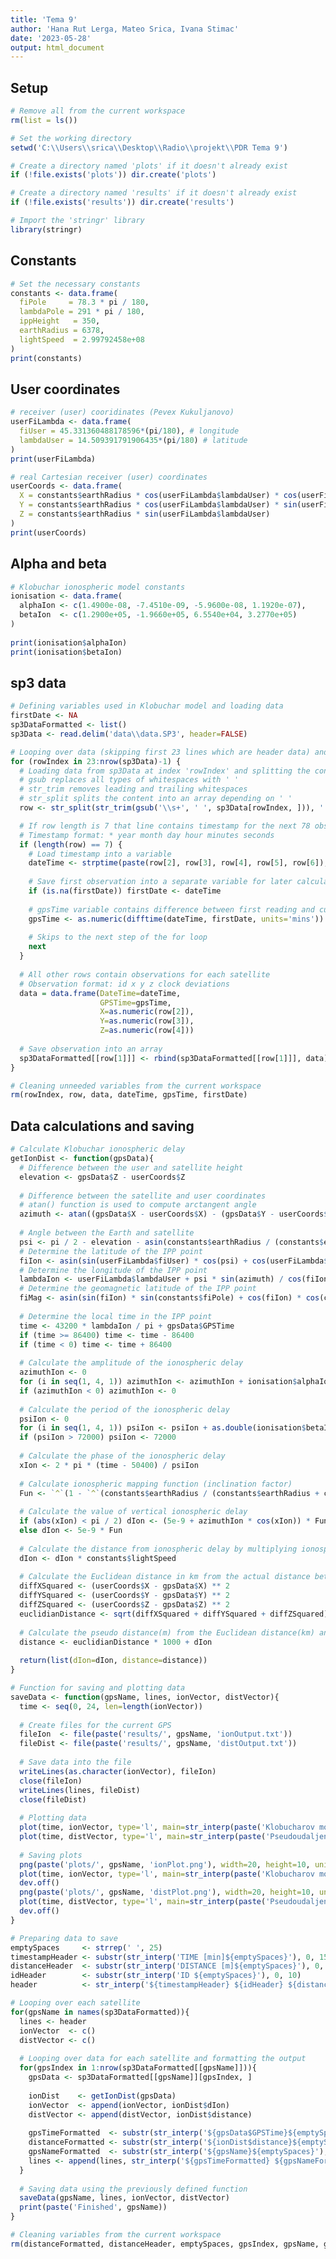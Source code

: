 ---
title: 'Tema 9'
author: 'Hana Rut Lerga, Mateo Srica, Ivana Stimac'
date: '2023-05-28'
output: html_document
---

## Setup
```{r setup}
# Remove all from the current workspace
rm(list = ls())

# Set the working directory
setwd('C:\\Users\\srica\\Desktop\\Radio\\projekt\\PDR Tema 9')

# Create a directory named 'plots' if it doesn't already exist
if (!file.exists('plots')) dir.create('plots')

# Create a directory named 'results' if it doesn't already exist
if (!file.exists('results')) dir.create('results')

# Import the 'stringr' library
library(stringr)
```

## Constants
```{r constants}
# Set the necessary constants
constants <- data.frame(
  fiPole     = 78.3 * pi / 180,
  lambdaPole = 291 * pi / 180,
  ippHeight   = 350,
  earthRadius = 6378,
  lightSpeed  = 2.99792458e+08
)
print(constants)
```

## User coordinates
```{r user coordinates}
# receiver (user) cooridinates (Pevex Kukuljanovo)
userFiLambda <- data.frame(
  fiUser = 45.331360488178596*(pi/180), # longitude
  lambdaUser = 14.509391791906435*(pi/180) # latitude
)
print(userFiLambda)

# real Cartesian receiver (user) coordinates
userCoords <- data.frame(
  X = constants$earthRadius * cos(userFiLambda$lambdaUser) * cos(userFiLambda$fiUser),
  Y = constants$earthRadius * cos(userFiLambda$lambdaUser) * sin(userFiLambda$fiUser),
  Z = constants$earthRadius * sin(userFiLambda$lambdaUser)
)
print(userCoords)
```

## Alpha and beta
```{r alpha and beta}
# Klobuchar ionospheric model constants
ionisation <- data.frame(
  alphaIon <- c(1.4900e-08, -7.4510e-09, -5.9600e-08, 1.1920e-07),
  betaIon  <- c(1.2900e+05, -1.9660e+05, 6.5540e+04, 3.2770e+05)
)
  
print(ionisation$alphaIon)
print(ionisation$betaIon)
```

## sp3 data
```{r sp3 data}
# Defining variables used in Klobuchar model and loading data
firstDate <- NA
sp3DataFormatted <- list()
sp3Data <- read.delim('data\\data.SP3', header=FALSE)

# Looping over data (skipping first 23 lines which are header data) and loading it into an array
for (rowIndex in 23:nrow(sp3Data)-1) {
  # Loading data from sp3Data at index 'rowIndex' and splitting the contents (after removing whitespaces) into an array
  # gsub replaces all types of whitespaces with ' '
  # str_trim removes leading and trailing whitespaces
  # str_split splits the content into an array depending on ' '
  row <- str_split(str_trim(gsub('\\s+', ' ', sp3Data[rowIndex, ])), ' ')[[1]]

  # If row length is 7 that line contains timestamp for the next 78 observations
  # Timestamp format: * year month day hour minutes seconds
  if (length(row) == 7) {  
    # Load timestamp into a variable
    dateTime <- strptime(paste(row[2], row[3], row[4], row[5], row[6]), format = "%Y %m %d %H %M")
    
    # Save first observation into a separate variable for later calculations
    if (is.na(firstDate)) firstDate <- dateTime
    
    # gpsTime variable contains difference between first reading and current reading
    gpsTime <- as.numeric(difftime(dateTime, firstDate, units='mins'))
    
    # Skips to the next step of the for loop
    next
  }
  
  # All other rows contain observations for each satellite
  # Observation format: id x y z clock deviations
  data = data.frame(DateTime=dateTime,
                    GPSTime=gpsTime,
                    X=as.numeric(row[2]),
                    Y=as.numeric(row[3]),
                    Z=as.numeric(row[4]))
  
  # Save observation into an array
  sp3DataFormatted[[row[1]]] <- rbind(sp3DataFormatted[[row[1]]], data)
}

# Cleaning unneeded variables from the current workspace
rm(rowIndex, row, data, dateTime, gpsTime, firstDate)
```

## Data calculations and saving
```{r calculation function}
# Calculate Klobuchar ionospheric delay
getIonDist <- function(gpsData){
  # Difference between the user and satellite height
  elevation <- gpsData$Z - userCoords$Z
  
  # Difference between the satellite and user coordinates
  # atan() function is used to compute arctangent angle
  azimuth <- atan((gpsData$X - userCoords$X) - (gpsData$Y - userCoords$Y))
  
  # Angle between the Earth and satellite
  psi <- pi / 2 - elevation - asin(constants$earthRadius / (constants$earthRadius + constants$ippHeight) * cos(elevation))
  # Determine the latitude of the IPP point
  fiIon <- asin(sin(userFiLambda$fiUser) * cos(psi) + cos(userFiLambda$fiUser) * sin(psi) * cos(azimuth))
  # Determine the longitude of the IPP point
  lambdaIon <- userFiLambda$lambdaUser + psi * sin(azimuth) / cos(fiIon)
  # Determine the geomagnetic latitude of the IPP point
  fiMag <- asin(sin(fiIon) * sin(constants$fiPole) + cos(fiIon) * cos(constants$fiPole) * cos(lambdaIon - constants$lambdaPole))
  
  # Determine the local time in the IPP point
  time <- 43200 * lambdaIon / pi + gpsData$GPSTime
  if (time >= 86400) time <- time - 86400
  if (time < 0) time <- time + 86400
  
  # Calculate the amplitude of the ionospheric delay
  azimuthIon <- 0
  for (i in seq(1, 4, 1)) azimuthIon <- azimuthIon + ionisation$alphaIon[i] * `^`(fiMag / pi, i - 1)
  if (azimuthIon < 0) azimuthIon <- 0
  
  # Calculate the period of the ionospheric delay
  psiIon <- 0
  for (i in seq(1, 4, 1)) psiIon <- psiIon + as.double(ionisation$betaIon[i]) * `^`(fiMag / pi, i - 1)
  if (psiIon > 72000) psiIon <- 72000
  
  # Calculate the phase of the ionospheric delay
  xIon <- 2 * pi * (time - 50400) / psiIon
  
  # Calculate ionospheric mapping function (inclination factor)
  Fun <- `^`(1 - `^`(constants$earthRadius / (constants$earthRadius + constants$ippHeight) * cos(elevation), 2), -1 / 2)
  
  # Calculate the value of vertical ionospheric delay
  if (abs(xIon) < pi / 2) dIon <- (5e-9 + azimuthIon * cos(xIon)) * Fun
  else dIon <- 5e-9 * Fun
  
  # Calculate the distance from ionospheric delay by multiplying ionospheric delay with the speed of light
  dIon <- dIon * constants$lightSpeed
  
  # Calculate the Euclidean distance in km from the actual distance between the user and the GPS satellite
  diffXSquared <- (userCoords$X - gpsData$X) ** 2
  diffYSquared <- (userCoords$Y - gpsData$Y) ** 2
  diffZSquared <- (userCoords$Z - gpsData$Z) ** 2
  euclidianDistance <- sqrt(diffXSquared + diffYSquared + diffZSquared)
  
  # Calculate the pseudo distance(m) from the Euclidean distance(km) and ionospheric distance(m)
  distance <- euclidianDistance * 1000 + dIon
  
  return(list(dIon=dIon, distance=distance))
}
```

```{r saving function}
# Function for saving and plotting data
saveData <- function(gpsName, lines, ionVector, distVector){
  time <- seq(0, 24, len=length(ionVector))
  
  # Create files for the current GPS
  fileIon  <- file(paste('results/', gpsName, 'ionOutput.txt'))
  fileDist <- file(paste('results/', gpsName, 'distOutput.txt'))
  
  # Save data into the file
  writeLines(as.character(ionVector), fileIon)
  close(fileIon)
  writeLines(lines, fileDist)
  close(fileDist)
  
  # Plotting data 
  plot(time, ionVector, type='l', main=str_interp(paste('Klobucharov model za', gpsName)), xlab='time[h]', ylab='dIon[m]')
  plot(time, distVector, type='l', main=str_interp(paste('Pseudoudaljenost za', gpsName)), xlab='time[h]', ylab='distance[m]')
  
  # Saving plots
  png(paste('plots/', gpsName, 'ionPlot.png'), width=20, height=10, units='cm', res=500)
  plot(time, ionVector, type='l', main=str_interp(paste('Klobucharov model za', gpsName)), xlab='time[h]', ylab='dIon[m]')
  dev.off()
  png(paste('plots/', gpsName, 'distPlot.png'), width=20, height=10, units='cm', res=500)
  plot(time, distVector, type='l', main=str_interp(paste('Pseudoudaljenost za', gpsName)), xlab='time[h]', ylab='distance[m]')
  dev.off()
}
```

```{r data calculations and saving}
# Preparing data to save
emptySpaces     <- strrep(' ', 25)
timestampHeader <- substr(str_interp('TIME [min]${emptySpaces}'), 0, 15)
distanceHeader  <- substr(str_interp('DISTANCE [m]${emptySpaces}'), 0, 15)
idHeader        <- substr(str_interp('ID ${emptySpaces}'), 0, 10)
header          <- str_interp('${timestampHeader} ${idHeader} ${distanceHeader}')

# Looping over each satellite
for(gpsName in names(sp3DataFormatted)){
  lines <- header
  ionVector  <- c()
  distVector <- c()
  
  # Looping over data for each satellite and formatting the output
  for(gpsIndex in 1:nrow(sp3DataFormatted[[gpsName]])){
    gpsData <- sp3DataFormatted[[gpsName]][gpsIndex, ]
    
    ionDist    <- getIonDist(gpsData)
    ionVector  <- append(ionVector, ionDist$dIon)
    distVector <- append(distVector, ionDist$distance)
    
    gpsTimeFormatted  <- substr(str_interp('${gpsData$GPSTime}${emptySpaces}'), 0, 15)
    distanceFormatted <- substr(str_interp('${ionDist$distance}${emptySpaces}'), 0, 15)
    gpsNameFormatted  <- substr(str_interp('${gpsName}${emptySpaces}'), 0, 10)
    lines <- append(lines, str_interp('${gpsTimeFormatted} ${gpsNameFormatted} ${distanceFormatted}'))
  }
  
  # Saving data using the previously defined function
  saveData(gpsName, lines, ionVector, distVector)
  print(paste('Finished', gpsName))
}

# Cleaning variables from the current workspace
rm(distanceFormatted, distanceHeader, emptySpaces, gpsIndex, gpsName, gpsTimeFormatted, gpsNameFormatted, idHeader, header, ionVector, distVector, lines, timestampHeader)
```